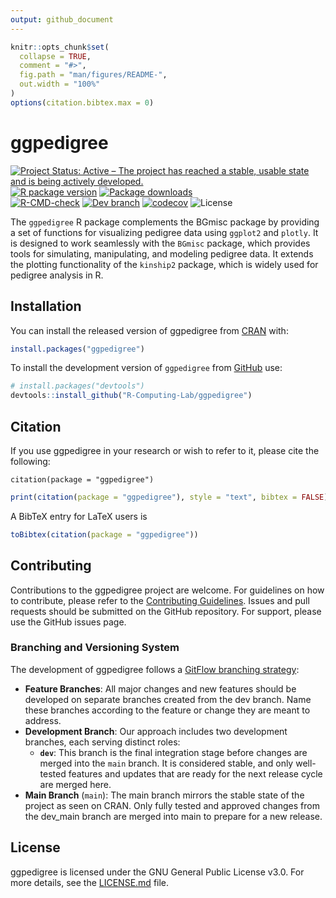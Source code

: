 ```yaml
---
output: github_document
---
```


<!-- README.md is generated from README.Rmd. Please edit that file -->

```r
knitr::opts_chunk$set(
  collapse = TRUE,
  comment = "#>",
  fig.path = "man/figures/README-",
  out.width = "100%"
)
options(citation.bibtex.max = 0)
```

# ggpedigree

<!-- badges: start -->
[![Project Status: Active – The project has reached a stable, usable state and is being actively developed.](https://www.repostatus.org/badges/latest/active.svg)](https://www.repostatus.org/#active)
[![R package version](https://www.r-pkg.org/badges/version/ggpedigree)](https://www.r-pkg.org/badges/version/ggpedigree)
[![Package downloads](https://cranlogs.r-pkg.org/badges/grand-total/ggpedigree)](https://cranlogs.r-pkg.org/badges/grand-total/ggpedigree)</br>
[![R-CMD-check](https://github.com/R-Computing-Lab/ggpedigree/actions/workflows/R-CMD-check.yaml/badge.svg)](https://github.com/R-Computing-Lab/ggpedigree/actions/workflows/R-CMD-check.yaml)
[![Dev branch](https://github.com/R-Computing-Lab/ggpedigree/actions/workflows/R-CMD-devcheck.yaml/badge.svg)](https://github.com/R-Computing-Lab/ggpedigree/actions/workflows/R-CMD-devcheck.yaml)
[![codecov](https://codecov.io/gh/R-Computing-Lab/ggpedigree/branch/main/graph/badge.svg?token=xXWYDcD9CF)](https://codecov.io/gh/R-Computing-Lab/ggpedigree)
![License](https://img.shields.io/badge/License-GPL_v3-blue.svg)
<!-- badges: end -->

The `ggpedigree` R package complements the BGmisc package by providing a set of functions for visualizing pedigree data using `ggplot2` and `plotly`. It is designed to work seamlessly with the `BGmisc` package, which provides tools for simulating, manipulating, and modeling pedigree data. It extends the plotting functionality of the `kinship2` package, which is widely used for pedigree analysis in R.

## Installation

You can install the released version of ggpedigree from [CRAN](https://cran.r-project.org/) with:

```r
install.packages("ggpedigree")
```

To install the development version of `ggpedigree` from [GitHub](https://github.com/) use:

```r
# install.packages("devtools")
devtools::install_github("R-Computing-Lab/ggpedigree")
```

## Citation

If you use ggpedigree in your research or wish to refer to it, please cite the following:

```
citation(package = "ggpedigree")
```

```r
print(citation(package = "ggpedigree"), style = "text", bibtex = FALSE)
```

A BibTeX entry for LaTeX users is
```r
toBibtex(citation(package = "ggpedigree"))
```

## Contributing
Contributions to the ggpedigree project are welcome. For guidelines on how to contribute, please refer to the [Contributing Guidelines](https://github.com/R-Computing-Lab/ggpedigree/blob/main/CONTRIBUTING.md). Issues and pull requests should be submitted on the GitHub repository. For support, please use the GitHub issues page.


### Branching and Versioning System
The development of ggpedigree follows a [GitFlow branching strategy](https://tilburgsciencehub.com/topics/automation/version-control/advanced-git/git-branching-strategies/):

- **Feature Branches**: All major changes and new features should be developed on separate branches created from the dev branch. Name these branches according to the feature or change they are meant to address.
- **Development Branch**: Our approach includes two development branches, each serving distinct roles:
  - **`dev`**: This branch is the final integration stage before changes are merged into the `main` branch. It is considered stable, and only well-tested features and updates that are ready for the next release cycle are merged here.
- **Main Branch** (`main`): The main branch mirrors the stable state of the project as seen on CRAN. Only fully tested and approved changes from the dev_main branch are merged into main to prepare for a new release.


## License
ggpedigree is licensed under the GNU General Public License v3.0. For more details, see the [LICENSE.md](https://github.com/R-Computing-Lab/ggpedigree/blob/main/LICENSE.md) file.

